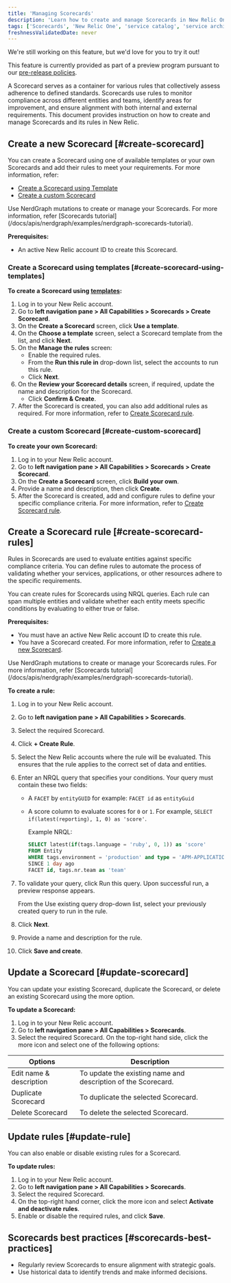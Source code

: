 ```yaml
---
title: 'Managing Scorecards'
description: 'Learn how to create and manage Scorecards in New Relic One.'
tags: ['Scorecards', 'New Relic One', 'service catalog', 'service architecture intelligence']
freshnessValidatedDate: never
---
```



<Callout title="preview">
   We're still working on this feature, but we'd love for you to try it out!

   This feature is currently provided as part of a preview program pursuant to our [pre-release policies](/docs/licenses/license-information/referenced-policies/new-relic-pre-release-policy).
</Callout>


A Scorecard serves as a container for various rules that collectively assess adherence to defined standards. Scorecards use rules to monitor compliance across different entities and teams, identify areas for improvement, and ensure alignment with both internal and external requirements. This document provides instruction on how to create and manage Scorecards and its rules in New Relic.


## Create a new Scorecard [#create-scorecard]

You can create a Scorecard using one of available templates or your own Scorecards and add their rules to meet your requirements.
For more information, refer:
- [Create a Scorecard using Template](#create-scorecard-using-templates)
- [Create a custom Scorecard](#create-custom-scorecard)

<Callout variant="tip" title="tip" >
Use NerdGraph mutations to create or manage your Scorecards. For more information, refer [Scorecards tutorial](/docs/apis/nerdgraph/examples/nerdgraph-scorecards-tutorial).
</Callout>

**Prerequisites:**

- An active New Relic account ID to create this Scorecard.



### Create a Scorecard using templates [#create-scorecard-using-templates]

**To create a Scorecard using [templates](/docs/service-architecture-intelligence/scorecards/templates):**

1. Log in to your New Relic account.
2. Go to **left navigation pane > All Capabilities > Scorecards > Create Scorecard**.
2. On the **Create a Scorecard** screen, click **Use a template**.
3. On the **Choose a template** screen, select a Scorecard template from the list, and click **Next**.
4. On the **Manage the rules** screen:
   - Enable the required rules.
   - From the **Run this rule in** drop-down list, select the accounts to run this rule.
   - Click **Next**.
5. On the **Review your Scorecard details** screen, if required, update the name and description for the Scorecard. 
   - Click **Confirm & Create**.
6. After the Scorecard is created, you can also add additional rules as required. For more information, refer to [Create Scorecard rule](#create-scorecard-rules).

### Create a custom Scorecard [#create-custom-scorecard]

**To create your own Scorecard:**

1. Log in to your New Relic account.
2. Go to **left navigation pane > All Capabilities > Scorecards > Create Scorecard**.
3. On the **Create a Scorecard** screen, click **Build your own**.
4. Provide a name and description, then click **Create**.
5. After the Scorecard is created, add and configure rules to define your specific compliance criteria. For more information, refer to [Create Scorecard rule](#create-scorecard-rules).

## Create a Scorecard rule [#create-scorecard-rules]

Rules in Scorecards are used to evaluate entities against specific compliance criteria. You can define rules to automate the process of validating whether your services, applications, or other resources adhere to the specific requirements.

You can create rules for Scorecards using NRQL queries. Each rule can span multiple entities and validate whether each entity meets specific conditions by evaluating to either true or false. 


**Prerequisites:**

- You must have an active New Relic account ID to create this rule.
- You have a Scorecard created. For more information, refer to [Create a new Scorecard](#create-scorecard).


<Callout variant="tip" title="tip" >
Use NerdGraph mutations to create or manage your Scorecards rules. For more information, refer [Scorecards tutorial](/docs/apis/nerdgraph/examples/nerdgraph-scorecards-tutorial).
</Callout>

**To create a rule:**

1. Log in to your New Relic account.
2. Go to **left navigation pane > All Capabilities > Scorecards**.
2. Select the required Scorecard.
3. Click **+ Create Rule**.
4. Select the New Relic accounts where the rule will be evaluated. This ensures that the rule applies to the correct set of data and entities. 
5. Enter an NRQL query that specifies your conditions. Your query must contain these two fields:

   * A `FACET` by `entityGUID` for example: `FACET id` as `entityGuid`
   * A score column to evaluate scores for `0` or `1`. For example, `SELECT if(latest(reporting), 1, 0) as 'score'`. 

      Example NRQL:

      ```sql
      SELECT latest(if(tags.language = 'ruby', 0, 1)) as 'score' 
      FROM Entity 
      WHERE tags.environment = 'production' and type = 'APM-APPLICATION' 
      SINCE 1 day ago 
      FACET id, tags.nr.team as 'team'
      ```
6. To validate your query, click Run this query. Upon successful run, a preview response appears.

   <Callout variant="tip" title="tip" >
   From the Use existing query drop-down list, select your previously created query to run in the rule.
   </Callout>

7. Click **Next**.
8. Provide a name and description for the rule.
9. Click **Save and create**.



## Update a Scorecard [#update-scorecard]

You can update your existing Scorecard, duplicate the Scorecard, or delete an existing Scorecard using the more option.

**To update a Scorecard:**

1. Log in to your New Relic account.
2. Go to **left navigation pane > All Capabilities > Scorecards**.
3. Select the required Scorecard.
   On the top-right hand side, click the more icon and select one of the following options:

<table>
   <thead>
      <tr>
         <th>Options</th>
         <th>Description</th>
      </tr>
   </thead>
   <tbody>
      <tr>
         <td>Edit name & description</td>
         <td>To update the existing name and description of the Scorecard.</td>
      </tr>
      <tr>
         <td>Duplicate Scorecard</td>
         <td>To duplicate the selected Scorecard.</td>
      </tr>
      <tr>
         <td>Delete Scorecard</td>
         <td>To delete the selected Scorecard.</td>
      </tr>
   </tbody>
</table>



## Update rules [#update-rule]

You can also enable or disable existing rules for a Scorecard.

**To update rules:**

1. Log in to your New Relic account.
2. Go to **left navigation pane > All Capabilities > Scorecards**.
3. Select the required Scorecard.
4. On the top-right hand corner, click the <DNT>more icon</DNT> and select **Activate and deactivate rules**.
5. Enable or disable the required rules, and click **Save**.

## Scorecards best practices [#scorecards-best-practices]

* Regularly review Scorecards to ensure alignment with strategic goals.
* Use historical data to identify trends and make informed decisions.
